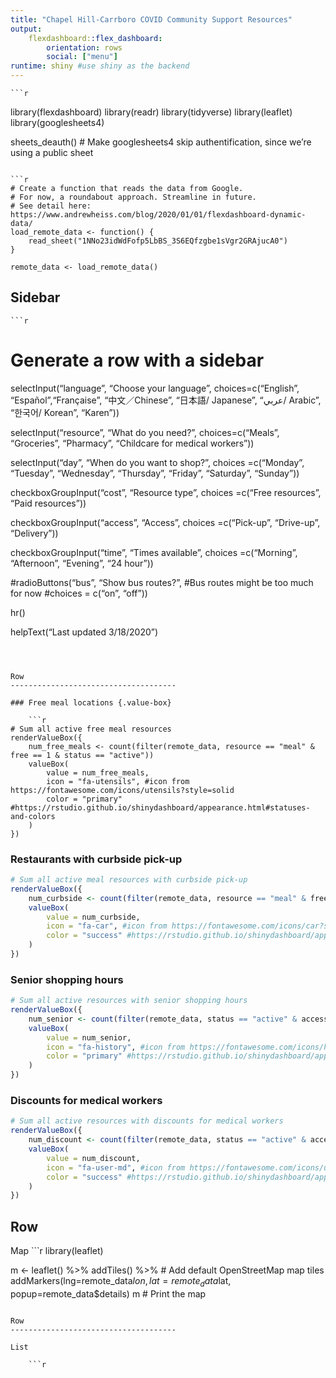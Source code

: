 ```yaml
---
title: "Chapel Hill-Carrboro COVID Community Support Resources"
output:
    flexdashboard::flex_dashboard:
        orientation: rows
        social: ["menu"]
runtime: shiny #use shiny as the backend
---
```

    ```r
library(flexdashboard)
library(readr)
library(tidyverse)
library(leaflet)
library(googlesheets4)

sheets_deauth() # Make googlesheets4 skip authentification, since we're using a public sheet
```

```r
# Create a function that reads the data from Google.
# For now, a roundabout approach. Streamline in future.
# See detail here: https://www.andrewheiss.com/blog/2020/01/01/flexdashboard-dynamic-data/
load_remote_data <- function() {
    read_sheet("1NNo23idWdFofp5LbBS_3S6EQfzgbe1sVgr2GRAjucA0")
}

remote_data <- load_remote_data()
```


Sidebar {.sidebar}
-------------------------------------
    
    ```r
# Generate a row with a sidebar

selectInput("language", "Choose your language", 
            choices=c("English", "Español","Française", "中文／Chinese", "日本語/ Japanese", "عربي/                             Arabic",  "한국어/ Korean", "Karen"))

selectInput("resource", "What do you need?", 
            choices=c("Meals", "Groceries", "Pharmacy", "Childcare for medical workers"))

selectInput("day", "When do you want to shop?", 
            choices =c("Monday", "Tuesday", "Wednesday", "Thursday", "Friday", "Saturday",  "Sunday"))

checkboxGroupInput("cost", "Resource type", 
                   choices =c("Free resources", "Paid resources"))

checkboxGroupInput("access", "Access", 
                   choices =c("Pick-up", "Drive-up", "Delivery"))


checkboxGroupInput("time", "Times available", 
                   choices =c("Morning", "Afternoon", "Evening", "24 hour"))

#radioButtons("bus", "Show bus routes?", #Bus routes might be too much for now
#choices = c("on", "off"))

hr()

helpText("Last updated 3/18/2020")


```



Row
-------------------------------------
    
### Free meal locations {.value-box}
    
    ```r

# Sum all active free meal resources 
renderValueBox({
    num_free_meals <- count(filter(remote_data, resource == "meal" & free == 1 & status == "active"))
    valueBox(
        value = num_free_meals,
        icon = "fa-utensils", #icon from https://fontawesome.com/icons/utensils?style=solid
        color = "primary" #https://rstudio.github.io/shinydashboard/appearance.html#statuses-and-colors
    )
})
```


### Restaurants with curbside pick-up {.value-box}

```r

# Sum all active meal resources with curbside pick-up
renderValueBox({
    num_curbside <- count(filter(remote_data, resource == "meal" & free == 0 & status == "active" & access_type == "drive-up"))
    valueBox(
        value = num_curbside,
        icon = "fa-car", #icon from https://fontawesome.com/icons/car?style=solid
        color = "success" #https://rstudio.github.io/shinydashboard/appearance.html#statuses-and-colors
    )
})
```

### Senior shopping hours {.value-box}

```r

# Sum all active resources with senior shopping hours
renderValueBox({
    num_senior <- count(filter(remote_data, status == "active" & access_type == "senior shopping hours"))
    valueBox(
        value = num_senior,
        icon = "fa-history", #icon from https://fontawesome.com/icons/history?style=solid
        color = "primary" #https://rstudio.github.io/shinydashboard/appearance.html#statuses-and-colors
    )
})
```


### Discounts for medical workers {.value-box}

```r

# Sum all active resources with discounts for medical workers
renderValueBox({
    num_discount <- count(filter(remote_data, status == "active" & access_type == "medical worker discount"))
    valueBox(
        value = num_discount,
        icon = "fa-user-md", #icon from https://fontawesome.com/icons/user-md?style=solid
        color = "success" #https://rstudio.github.io/shinydashboard/appearance.html#statuses-and-colors
    )
})
```

Row
-------------------------------------
    
Map
    ```r
library(leaflet)

m <- leaflet() %>%
    addTiles() %>%  # Add default OpenStreetMap map tiles
    addMarkers(lng=remote_data$lon, lat=remote_data$lat, popup=remote_data$details)
m  # Print the map

``` 

Row
-------------------------------------
    
List
    
    ```r
```

